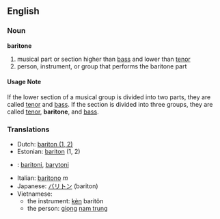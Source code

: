 ==English==
===Noun===
'''baritone'''

# musical part or section higher than [[bass]] and lower than [[tenor]]
# person, instrument, or group that performs the baritone part

====Usage Note====
If the lower section of a musical group is divided into two parts, they are called [[tenor]] and [[bass]].  If the section is divided into three groups, they are called [[tenor]], '''baritone''', and [[bass]].

===Translations===
*Dutch: [[bariton (1, 2)]]
*Estonian: [[bariton]] (1, 2)
*{{msg:fi}}: [[baritoni]], [[barytoni]]
*Italian: [[baritono]] ''m''
*Japanese: [[バリトン]] (bariton)
*Vietnamese:
**the instrument: [[kèn]] baritôn
**the person: [[giọng]] [[nam trung]]